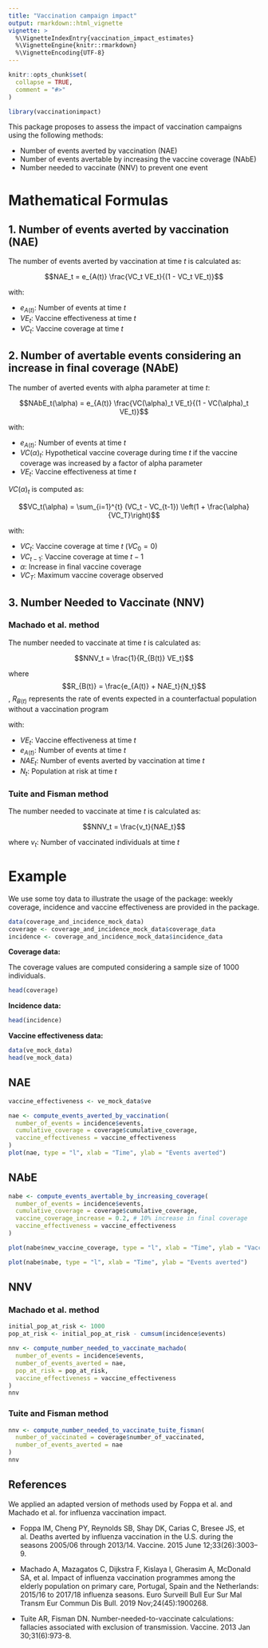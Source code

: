 ```yaml
---
title: "Vaccination campaign impact"
output: rmarkdown::html_vignette
vignette: >
  %\VignetteIndexEntry{vaccination_impact_estimates}
  %\VignetteEngine{knitr::rmarkdown}
  %\VignetteEncoding{UTF-8}
---
```


```r
knitr::opts_chunk$set(
  collapse = TRUE,
  comment = "#>"
)
```

```r
library(vaccinationimpact)
```

This package proposes to assess the impact of vaccination campaigns using the following methods:

- Number of events averted by vaccination (NAE)
- Number of events avertable by increasing the vaccine coverage (NAbE)
- Number needed to vaccinate (NNV) to prevent one event

# Mathematical Formulas

## 1. Number of events averted by vaccination (NAE)

The number of events averted by vaccination at time $t$ is calculated as:

$$NAE_t = e_{A(t)} \frac{VC_t VE_t}{(1 - VC_t VE_t)}$$

with:

- $e_{A(t)}$: Number of events at time $t$
- $VE_t$: Vaccine effectiveness at time $t$
- $VC_t$: Vaccine coverage at time $t$

## 2. Number of avertable events considering an increase in final coverage (NAbE)

The number of averted events with alpha parameter at time $t$:

$$NAbE_t(\alpha) = e_{A(t)} \frac{VC(\alpha)_t VE_t}{(1 - VC(\alpha)_t VE_t)}$$

with:

- $e_{A(t)}$: Number of events at time $t$
- $VC(\alpha)_t$: Hypothetical vaccine coverage during time $t$ if the vaccine coverage was increased by a factor of alpha parameter
- $VE_t$: Vaccine effectiveness at time $t$

$VC(\alpha)_t$ is computed as:

$$VC_t(\alpha) = \sum_{i=1}^{t} (VC_t - VC_{t-1}) \left(1 + \frac{\alpha}{VC_T}\right)$$

with:

- $VC_t$: Vaccine coverage at time $t$ ($VC_0 = 0$)
- $VC_{t-1}$: Vaccine coverage at time $t-1$
- $\alpha$: Increase in final vaccine coverage
- $VC_T$: Maximum vaccine coverage observed

## 3. Number Needed to Vaccinate (NNV)

### Machado et al. method

The number needed to vaccinate at time $t$ is calculated as:

$$NNV_t = \frac{1}{R_{B(t)} VE_t}$$

where $$R_{B(t)} = \frac{e_{A(t)} + NAE_t}{N_t}$$, $R_{B(t)}$ represents the rate of events expected in a counterfactual population without a vaccination program

with:

- $VE_t$: Vaccine effectiveness at time $t$
- $e_{A(t)}$: Number of events at time $t$
- $NAE_t$: Number of events averted by vaccination at time $t$
- $N_t$: Population at risk at time $t$

### Tuite and Fisman method

The number needed to vaccinate at time $t$ is calculated as:

$$NNV_t = \frac{v_t}{NAE_t}$$

where $v_t$: Number of vaccinated individuals at time $t$

# Example

We use some toy data to illustrate the usage of the package: weekly coverage, incidence and vaccine effectiveness are provided in the package.

```r
data(coverage_and_incidence_mock_data)
coverage <- coverage_and_incidence_mock_data$coverage_data
incidence <- coverage_and_incidence_mock_data$incidence_data
```

**Coverage data:**

The coverage values are computed considering a sample size of 1000 individuals.

```r
head(coverage)
```

**Incidence data:**

```r
head(incidence)
```

**Vaccine effectiveness data:**

```r
data(ve_mock_data)
head(ve_mock_data)
```

## NAE

```r
vaccine_effectiveness <- ve_mock_data$ve

nae <- compute_events_averted_by_vaccination(
  number_of_events = incidence$events,
  cumulative_coverage = coverage$cumulative_coverage,
  vaccine_effectiveness = vaccine_effectiveness
)
plot(nae, type = "l", xlab = "Time", ylab = "Events averted")
```

## NAbE

```r
nabe <- compute_events_avertable_by_increasing_coverage(
  number_of_events = incidence$events,
  cumulative_coverage = coverage$cumulative_coverage,
  vaccine_coverage_increase = 0.2, # 10% increase in final coverage
  vaccine_effectiveness = vaccine_effectiveness
)
```

```r
plot(nabe$new_vaccine_coverage, type = "l", xlab = "Time", ylab = "Vaccine coverage with 10% increase")
```

```r
plot(nabe$nabe, type = "l", xlab = "Time", ylab = "Events averted")
```

## NNV

### Machado et al. method

```r
initial_pop_at_risk <- 1000
pop_at_risk <- initial_pop_at_risk - cumsum(incidence$events)

nnv <- compute_number_needed_to_vaccinate_machado(
  number_of_events = incidence$events,
  number_of_events_averted = nae,
  pop_at_risk = pop_at_risk,
  vaccine_effectiveness = vaccine_effectiveness
)
nnv
```

### Tuite and Fisman method

```r
nnv <- compute_number_needed_to_vaccinate_tuite_fisman(
  number_of_vaccinated = coverage$number_of_vaccinated,
  number_of_events_averted = nae
)
nnv
```

## References

We applied an adapted version of methods used by Foppa et al. and Machado et al. for influenza vaccination impact.

- Foppa IM, Cheng PY, Reynolds SB, Shay DK, Carias C, Bresee JS, et al. Deaths averted by influenza vaccination in the U.S. during the seasons 2005/06 through 2013/14. Vaccine. 2015 June 12;33(26):3003–9. 

-	Machado A, Mazagatos C, Dijkstra F, Kislaya I, Gherasim A, McDonald SA, et al. Impact of influenza vaccination programmes among the elderly population on primary care, Portugal, Spain and the Netherlands: 2015/16 to 2017/18 influenza seasons. Euro Surveill Bull Eur Sur Mal Transm Eur Commun Dis Bull. 2019 Nov;24(45):1900268. 

- Tuite AR, Fisman DN. Number-needed-to-vaccinate calculations: fallacies associated with exclusion of transmission. Vaccine. 2013 Jan 30;31(6):973-8.